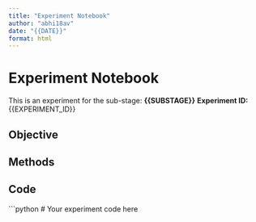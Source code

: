 ```yaml
---
title: "Experiment Notebook"
author: "abhi18av"
date: "{{DATE}}"
format: html
---
```


# Experiment Notebook

This is an experiment for the sub-stage: **{{SUBSTAGE}}**
**Experiment ID:** {{EXPERIMENT_ID}}

## Objective

<!-- State the goal of this experiment -->

## Methods

<!-- Describe approach, parameters, variations, etc. -->

## Code

```python
# Your experiment code here
